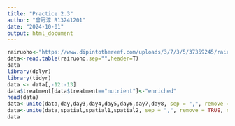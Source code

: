 ```yaml
---
title: "Practice 2.3"
author: "曾冠淳 R13241201"
date: "2024-10-01"
output: html_document
---
```


```r
rairuoho<-"https://www.dipintothereef.com/uploads/3/7/3/5/37359245/rairuoho.txt"
data<-read.table(rairuoho,sep="",header=T)
data
library(dplyr)
library(tidyr)
data <- data[,-12:-13]
data$treatment[data$treatment=="nutrient"]<-"enriched"
head(data)
data<-unite(data,day,day3,day4,day5,day6,day7,day8, sep = ",", remove = TRUE, na.rm = FALSE)
data<-unite(data,spatial,spatial1,spatial2, sep = ",", remove = TRUE, na.rm = FALSE)
data
```

